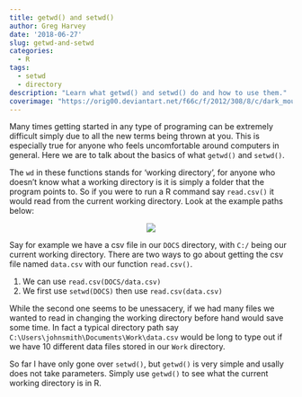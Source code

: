 ```yaml
---
title: getwd() and setwd()
author: Greg Harvey
date: '2018-06-27'
slug: getwd-and-setwd
categories:
  - R
tags:
  - setwd
  - directory
description: "Learn what getwd() and setwd() do and how to use them."
coverimage: "https://orig00.deviantart.net/f66c/f/2012/308/8/c/dark_mountains_plain_by_raywindly_kingdom-d5jxukx.jpg"
---
```


Many times getting started in any type of programing can be extremely difficult simply due to all the new terms being thrown at you. This is especially true for anyone who feels uncomfortable around computers in general. Here we are to talk about the basics of what `getwd()` and `setwd()`.  

The `wd` in these functions stands for 'working directory', for anyone who doesn't know what a working directory is it is simply a folder that the program points to. So if you were to run a R command say `read.csv()` it would read from the current working directory. Look at the example paths below:  

<p align="center">
  <img src="https://www.webopedia.com/imagesvr_ce/5459/directory.gif">
</p>

Say for example we have a csv file in our `DOCS` directory, with `C:/` being our current working directory. There are two ways to go about getting the csv file named `data.csv` with our function `read.csv()`.  

1. We can use `read.csv(DOCS/data.csv)`  
2. We first use `setwd(DOCS)` then use `read.csv(data.csv)`  

While the second one seems to be unessacery, if we had many files we wanted to read in changing the working directory before hand would save some time. In fact a typical directory path say `C:\Users\johnsmith\Documents\Work\data.csv` would be long to type out if we have 10 different data files stored in our `Work` directory.  

So far I have only gone over `setwd()`, but `getwd()` is very simple and usally does not take parameters. Simply use `getwd()` to see what the current working directory is in R.